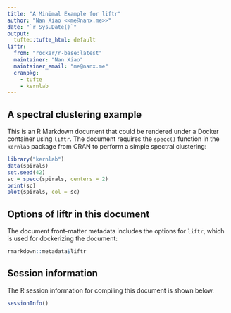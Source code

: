 ```yaml
---
title: "A Minimal Example for liftr"
author: "Nan Xiao <<me@nanx.me>>"
date: "`r Sys.Date()`"
output:
  tufte::tufte_html: default
liftr:
  from: "rocker/r-base:latest"
  maintainer: "Nan Xiao"
  maintainer_email: "me@nanx.me"
  cranpkg:
    - tufte
    - kernlab
---
```


## A spectral clustering example

This is an R Markdown document that could be rendered under a Docker container using `liftr`. The document requires the `specc()` function in the `kernlab` package from CRAN to perform a simple spectral clustering:

```r
library("kernlab")
data(spirals)
set.seed(42)
sc = specc(spirals, centers = 2)
print(sc)
plot(spirals, col = sc)
```

## Options of liftr in this document

The document front-matter metadata includes the options for `liftr`, which is used for dockerizing the document:

```r
rmarkdown::metadata$liftr
```

## Session information

The R session information for compiling this document is shown below.

```r
sessionInfo()
```
